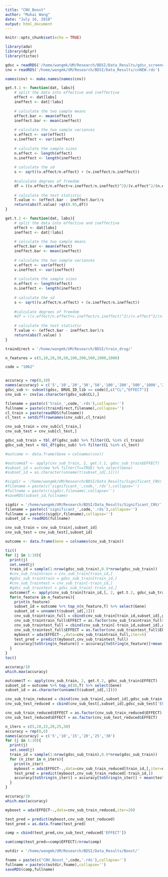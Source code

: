 ```yaml
---
title: "CNV_Boost"
author: "Mukai Wang"
date: "July 16, 2018"
output: html_document
---
```


```r
knitr::opts_chunk$set(echo = TRUE)
```

```r
library(ada)
library(dplyr)
library(tictoc)
```



```r
gdsc = readRDS('/home/wangmk/UM/Research/BDSI/Data_Results/gdsc_screened.rds')
cnv = readRDS('/home/wangmk/UM/Research/BDSI/Data_Results/cnNEW.rds')
```

```r
names(cnv) <- make.names(names(cnv))
```





```r
get.t.1 <- function(dat, labs){
    # split the data into effective and ineffective
    effect <- dat[labs]
    ineffect <- dat[!labs]
    
    # calculate the two sample means
    effect.bar <- mean(effect)
    ineffect.bar <- mean(ineffect)
    
    # calculate the two sample variances
    v.effect <- var(effect)
    v.ineffect <- var(ineffect)
    
    # calculate the sample sizes
    n.effect <- length(effect)
    n.ineffect <- length(ineffect)
    
    # calculate the sd
    s <- sqrt((v.effect/n.effect) + (v.ineffect/n.ineffect))
    
    #calculate degrees of freedom
    df = ((v.effect/n.effect+v.ineffect/n.ineffect)^2)/(v.effect^2/(n.effect^2 * (n.effect-1))+v.ineffect^2/(n.ineffect^2 * (n.ineffect-1)))
    
    # calculate the test statistic
    T.value <- (effect.bar - ineffect.bar)/s
    return(abs(T.value) >qt(0.95,df))
}
```

```r
get.t.2 <- function(dat, labs){
    # split the data into effective and ineffective
    effect <- dat[labs]
    ineffect <- dat[!labs]
    
    # calculate the two sample means
    effect.bar <- mean(effect)
    ineffect.bar <- mean(ineffect)
    
    # calculate the two sample variances
    v.effect <- var(effect)
    v.ineffect <- var(ineffect)
    
    # calculate the sample sizes
    n.effect <- length(effect)
    n.ineffect <- length(ineffect)
    
    # calculate the sd
    s <- sqrt((v.effect/n.effect) + (v.ineffect/n.ineffect))
    
    #calculate degrees of freedom
    #df = ((v.effect/n.effect+v.ineffect/n.ineffect)^2)/(v.effect^2/(n.effect^2 * (n.effect-1))+v.ineffect^2/(n.ineffect^2 * (n.ineffect-1)))
    
    # calculate the test statistic
    T.value <- (effect.bar - ineffect.bar)/s
    return(abs(T.value) )
}
```



```r
traindirect = '/home/wangmk/UM/Research/BDSI/train_drug/'
```

```r
n_features = c(5,10,20,30,50,100,200,500,1000,2000)
```


```r
code = "1062"


accuracy = rep(0,10)
names(accuracy) = c('5','10','20','30','50','100','200','500','1000','2000')
gdsc_sub <- subset(gdsc, DRUG_ID_lib == code)[,c("CL","EFFECT")]
cnv_sub <- cnv[as.character(gdsc_sub$CL),]

filename = paste(c('train_',code,'.rds'),collapse='')
fullname = paste(c(traindirect,filename),collapse='')
cl_train = paste(readRDS(fullname))
cl_test = setdiff(rownames(cnv_sub),cl_train)

cnv_sub_train = cnv_sub[cl_train,]
cnv_sub_test = cnv_sub[cl_test,]

gdsc_sub_train = tbl_df(gdsc_sub) %>% filter(CL %in% cl_train)
gdsc_sub_test = tbl_df(gdsc_sub) %>% filter(CL %in% cl_test)
```

```r
#outcome <- data.frame(Gene = colnames(cnv))
```

```r
#outcome$T <- apply(cnv_sub_train, 2, get.t.1, gdsc_sub_train$EFFECT)
#subset_id = outcome %>% filter(T==TRUE) %>% select(Gene)
#subset_id = as.character(unname(t(subset_id[,1])))
```

```r
#sigdir = '/home/wangmk/UM/Research/BDSI/Data_Results/Significant_CNV/'
#filename = paste(c('significant_',code,'.rds'),collapse='')
#fullname = paste(c(sigdir,filename),collapse='')
#saveRDS(subset_id,fullname)
```

```r
sigdir = '/home/wangmk/UM/Research/BDSI/Data_Results/Significant_CNV/'
filename = paste(c('significant_',code,'.rds'),collapse='')
fullname = paste(c(sigdir,filename),collapse='')
subset_id = readRDS(fullname)
```

```r
cnv_sub_train = cnv_sub_train[,subset_id]
cnv_sub_test = cnv_sub_test[,subset_id]
```

```r
outcome <- data.frame(Gene = colnames(cnv_sub_train))
```



```r
tic()
for (j in 1:10){
  print(j)
  set.seed(j)
  train_id = sample(1:nrow(gdsc_sub_train),0.9*nrow(gdsc_sub_train))
  #cnv_sub_traintrain = cnv_sub_train[train_id,]
  #gdsc_sub_traintrain = gdsc_sub_train[train_id,]
  #cnv_sub_traintest = cnv_sub_train[-train_id,]
  #gdsc_sub_traintest = gdsc_sub_train[-train_id,]
  outcome$T <- apply(cnv_sub_train[train_id,], 2, get.t.2, gdsc_sub_train[train_id,'EFFECT'][[1]])
  for(n_feature in n_features){
    print(n_feature)
    subset_id = outcome %>% top_n(n_feature,T) %>% select(Gene)
    subset_id = unname(t(subset_id[,1]))
    cnv_sub_traintrain_full = cbind(cnv_sub_train[train_id,subset_id],gdsc_sub_train[train_id,'EFFECT'])
    cnv_sub_traintrain_full$EFFECT = as.factor(cnv_sub_traintrain_full$EFFECT)
    cnv_sub_traintest_full = cbind(cnv_sub_train[-train_id,subset_id],gdsc_sub_train[-train_id,'EFFECT'])
    cnv_sub_traintest_full$EFFECT = as.factor(cnv_sub_traintest_full$EFFECT)
    myboost = ada(EFFECT~.,data=cnv_sub_traintrain_full,iter=5)
    test_pred = predict(myboost,cnv_sub_traintest_full)
    accuracy[toString(n_feature)] = accuracy[toString(n_feature)]+mean(test_pred==gdsc_sub_train[-train_id,'EFFECT'][[1]])
  }
}
toc()
```

```r
accuracy/10
which.max(accuracy)
```

```r
outcome$T <- apply(cnv_sub_train, 2, get.t.2, gdsc_sub_train$EFFECT)
subset_id = outcome %>% top_n(30,T) %>% select(Gene)
subset_id = as.character(unname(t(subset_id[,1])))
```

```r
cnv_sub_train_reduced = cbind(cnv_sub_train[,subset_id],gdsc_sub_train['EFFECT'])
cnv_sub_test_reduced = cbind(cnv_sub_test[,subset_id],gdsc_sub_test['EFFECT'])
```

```r
cnv_sub_train_reduced$EFFECT = as.factor(cnv_sub_train_reduced$EFFECT)
cnv_sub_test_reduced$EFFECT = as.factor(cnv_sub_test_reduced$EFFECT)
```

```r
n_iters = c(5,10,15,20,25,30)
accuracy = rep(0,6)
names(accuracy) = c('5','10','15','20','25','30')
for (j in 1:10){
  print(j)
  set.seed(j)
  train_id = sample(1:nrow(gdsc_sub_train),0.9*nrow(gdsc_sub_train))
  for (n_iter in n_iters){
    print(n_iter)
    myboost = ada(EFFECT~.,data=cnv_sub_train_reduced[train_id,],iter=n_iter)
    test_pred = predict(myboost,cnv_sub_train_reduced[-train_id,])
    accuracy[toString(n_iter)] = accuracy[toString(n_iter)] + mean(test_pred==cnv_sub_train_reduced[-train_id,'EFFECT'][[1]])
  }
}
```

```r
accuracy/10
which.max(accuracy)
```


```r
myboost = ada(EFFECT~.,data=cnv_sub_train_reduced,iter=20)
```

```r
test_pred = predict(myboost,cnv_sub_test_reduced)
test_pred = as.data.frame(test_pred)
```

```r
comp = cbind(test_pred,cnv_sub_test_reduced['EFFECT'])
```

```r
sum(comp$test_pred==comp$EFFECT)/nrow(comp)
```

```r
outdir = '/home/wangmk/UM/Research/BDSI/Data_Results/Boost/'
```

```r
fname = paste(c("CNV_Boost_",code,'.rds'),collapse='')
fullname = paste(c(outdir,fname),collapse='')
saveRDS(comp,fullname)
```
